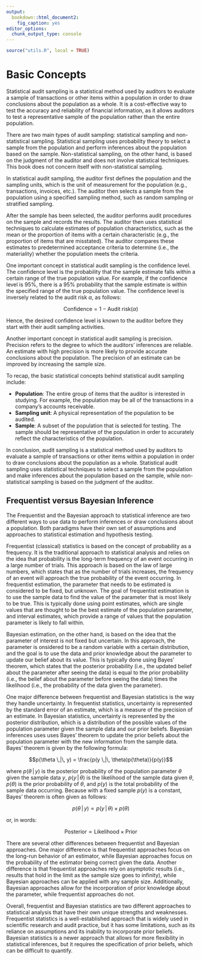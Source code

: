 ```yaml
---
output:
  bookdown::html_document2:
    fig_caption: yes
editor_options:
  chunk_output_type: console
---
```


```r
source("utils.R", local = TRUE)
```

# Basic Concepts {#CHAPTER-BASIC-CONCEPTS}

Statistical audit sampling is a statistical method used by auditors to evaluate
a sample of transactions or other items within a population in order to draw
conclusions about the population as a whole. It is a cost-effective way to test
the accuracy and reliability of financial information, as it allows auditors to
test a representative sample of the population rather than the entire population.

There are two main types of audit sampling: statistical sampling and
non-statistical sampling. Statistical sampling uses probability theory to
select a sample from the population and perform inferences about the population
based on the sample. Non-statistical sampling, on the other hand, is based on
the judgment of the auditor and does not involve statistical techniques. This
book does not concern itself with non-statistical sampling.

In statistical audit sampling, the auditor first defines the population and the
sampling units, which is the unit of measurement for the population
(e.g., transactions, invoices, etc.). The auditor then selects a sample from the
population using a specified sampling method, such as random sampling or
stratified sampling.

After the sample has been selected, the auditor performs audit procedures on the
sample and records the results. The auditor then uses statistical techniques to
calculate estimates of population characteristics, such as the mean or the
proportion of items with a certain characteristic (e.g., the proportion of
items that are misstated). The auditor compares these estimates to predetermined
acceptance criteria to determine (i.e., the materiality) whether the population
meets the criteria.

One important concept in statistical audit sampling is the confidence level. The
confidence level is the probability that the sample estimate falls within a
certain range of the true population value. For example, if the confidence level
is 95%, there is a 95% probability that the sample estimate is within the
specified range of the true population value. The confidence level is inversely
related to the audit risk $\alpha$, as follows:

$$\text{Confidence} = 1 - \text{Audit risk}(\alpha)$$

Hence, the desired confidence level is known to the auditor before they start
with their audit sampling activities.

Another important concept in statistical audit sampling is precision. Precision
refers to the degree to which the auditors' inferences are reliable. An estimate
with high precision is more likely to provide accurate conclusions about the
population. The precision of an estimate can be improved by increasing the
sample size.

To recap, the basic statistical concepts behind statistical audit sampling
include:

- **Population**: The entire group of items that the auditor is interested in
  studying. For example, the population may be all of the transactions in a
  company's accounts receivable.
- **Sampling unit**: A physical representation of the population to be audited.
- **Sample**: A subset of the population that is selected for testing. The
  sample should be representative of the population in order to accurately
  reflect the characteristics of the population.

In conclusion, audit sampling is a statistical method used by auditors to
evaluate a sample of transactions or other items within a population in order to
draw conclusions about the population as a whole. Statistical audit sampling
uses statistical techniques to select a sample from the population and make
inferences about the population based on the sample, while non-statistical
sampling is based on the judgment of the auditor.

## Frequentist versus Bayesian Inference

The Frequentist and the Bayesian approach to statistical inference are two
different ways to use data to perform inferences or draw conclusions about a
population. Both paradigms have their own set of assumptions and approaches to
statistical estimation and hypothesis testing.

Frequentist (classical) statistics is based on the concept of probability as a
frequency. It is the traditional approach to statistical analysis and relies on
the idea that probability is the long-term frequency of an event occurring in a
large number of trials. This approach is based on the law of large numbers,
which states that as the number of trials increases, the frequency of an event
will approach the true probability of the event occurring. In frequentist
estimation, the parameter that needs to be estimated is considered to be fixed,
but unknown. The goal of frequentist estimation is to use the sample data to
find the value of the parameter that is most likely to be true. This is
typically done using point estimates, which are single values that are thought
to be the best estimate of the population parameter, and interval estimates,
which provide a range of values that the population parameter is likely to fall
within.

Bayesian estimation, on the other hand, is based on the idea that the parameter
of interest is not fixed but uncertain. In this approach, the parameter is 
onsidered to be a random variable with a certain distribution, and the goal is
to use the data and prior knowledge about the parameter to update our belief
about its value. This is typically done using Bayes' theorem, which states that
the posterior probability (i.e., the updated belief about the parameter after
seeing the data) is equal to the prior probability (i.e., the belief about the
parameter before seeing the data) times the likelihood (i.e., the probability of
the data given the parameter).

One major difference between frequentist and Bayesian statistics is the way
they handle uncertainty. In frequentist statistics, uncertainty is represented
by the standard error of an estimate, which is a measure of the precision of an
estimate. In Bayesian statistics, uncertainty is represented by the posterior
distribution, which is a distribution of the possible values of the population
parameter given the sample data and our prior beliefs. Bayesian inferences
uses uses Bayes' theorem to update the prior beliefs about the population
parameter with the new information from the sample data. Bayes' theorem is given
by the following formula:

$$p(\theta \,|\, y) = \frac{p(y \,|\, \theta)p(\theta)}{p(y)}$$

where $p(\theta \,|\, y)$ is the posterior probability of the population
parameter $\theta$ given the sample data $y$, $p(y \,|\, \theta)$ is the
likelihood of the sample data given $\theta$, $p(\theta)$ is the prior
probability of $\theta$, and $p(y)$ is the total probability of the sample data
occurring. Because with a fixed sample $p(y)$ is a constant, Bayes' theorem is
often given as follows:

$$p(\theta \,|\, y) \propto p(y \,|\, \theta) \times p(\theta)$$

or, in words:

$$\text{Posterior} \propto \text{Likelihood} \times \text{Prior}$$

There are several other differences between frequentist and Bayesian approaches.
One major difference is that frequentist approaches focus on the long-run
behavior of an estimator, while Bayesian approaches focus on the probability of
the estimator being correct given the data. Another difference is that
frequentist approaches rely on asymptotic results (i.e., results that hold in
the limit as the sample size goes to infinity), while Bayesian approaches can be
applied with any sample size. Additionally, Bayesian approaches allow for the
incorporation of prior knowledge about the parameter, while frequentist
approaches do not.

Overall, frequentist and Bayesian statistics are two different approaches to
statistical analysis that have their own unique strengths and weaknesses.
Frequentist statistics is a well-established approach that is widely used in
scientific research and audit practice, but it has some limitations, such as its
reliance on assumptions and its inability to incorporate prior beliefs. Bayesian
statistics is a newer approach that allows for more flexibility in statistical
inferences, but it requires the specification of prior beliefs, which can be
difficult to quantify.
